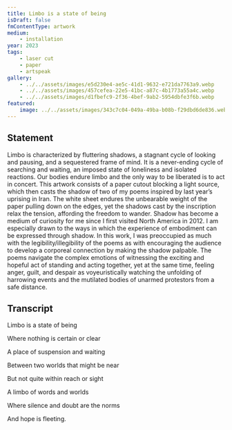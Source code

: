 ```yaml
---
title: Limbo is a state of being
isDraft: false
fmContentType: artwork
medium:
    - installation
year: 2023
tags:
    - laser cut
    - paper
    - artspeak
gallery:
    - ../../assets/images/e5d230e4-ae5c-41d1-9632-e721da7763a9.webp
    - ../../assets/images/457cefea-22e5-41bc-a87c-4b1773a55a4c.webp
    - ../../assets/images/d1fbefc9-2f36-4bef-9ab2-5954dbfe3f6b.webp
featured:
    image: ../../assets/images/343c7c04-049a-49ba-b08b-f29dbd6de836.webp
---
```


## Statement

Limbo is characterized by fluttering shadows, a stagnant cycle of looking and pausing, and a sequestered frame of mind. It is a never-ending cycle of searching and waiting, an imposed state of loneliness and isolated reactions. Our bodies endure limbo and the only way to be liberated is to act in concert. 
This artwork consists of a paper cutout blocking a light source, which then casts the shadow of two of my poems inspired by last year’s uprising in Iran. The white sheet endures the unbearable weight of the paper pulling down on the edges, yet the shadows cast by the inscription relax the tension, affording the freedom to wander.
Shadow has become a medium of curiosity for me since I first visited North America in 2012. I am especially drawn to the ways in which the experience of embodiment can be expressed through shadow. In this work, I was preoccupied as much with the legibility/illegibility of the poems as with encouraging the audience to develop a corporeal connection by making the shadow palpable.
The poems navigate the complex emotions of witnessing the exciting and hopeful act of standing and acting together, yet at the same time, feeling anger, guilt, and despair as voyeuristically watching the unfolding of harrowing events and the mutilated bodies of unarmed protestors from a safe distance.

## Transcript
Limbo is a state of being

Where nothing is certain or clear

A place of suspension and waiting

Between two worlds that might be near

But not quite within reach or sight

A limbo of words and worlds

Where silence and doubt are the norms

And hope is fleeting.
